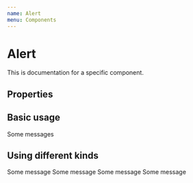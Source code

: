 ```yaml
---
name: Alert
menu: Components
---
```



# Alert

This is documentation for a specific component.

## Properties

<Props of={Alert} />

## Basic usage

<Playground>
  <Alert>Some messages</Alert>
</Playground>

## Using different kinds

<Playground>
  <Alert kind="info">Some message</Alert>
  <Alert kind="positive">Some message</Alert>
  <Alert kind="negative">Some message</Alert>
  <Alert kind="warning">Some message</Alert>
</Playground>
